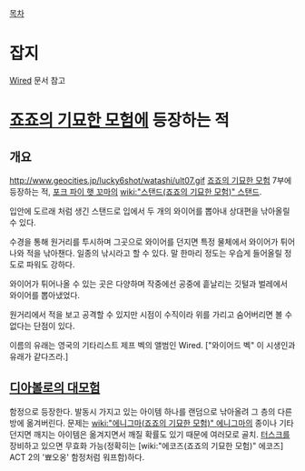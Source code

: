 [[목차]]
= 잡지 =
[[Wired]] 문서 참고

= [[죠죠의 기묘한 모험]]에 등장하는 적 =
== 개요 ==
http://www.geocities.jp/lucky6shot/watashi/ult07.gif
[[죠죠의 기묘한 모험]] 7부에 등장하는 적, [[포크 파이 햇 꼬마]]의 [[wiki:"스탠드(죠죠의 기묘한 모험)" 스탠드]].

입안에 도르래 처럼 생긴 스탠드로 입에서 두 개의 와이어를 뽑아내 상대편을 낚아올릴 수 있다.

수경을 통해 원거리를 투시하며 그곳으로 와이어를 던지면 특정 물체에서 와이어가 튀어나와 적을 낚아챈다. 일종의 낚시라고 할 수 있다. 말 한마리 정도는 우습게 들어올릴 정도로 파워도 강하다.

와이어가 튀어나올 수 있는 곳은 다양하며 작중에선 공중에 흩날리는 깃털과 벌레에서 와이어를 뽑아냈었다.

원거리에서 적을 보고 공격할 수 있지만 시점이 수직이라 위를 가리고 숨어버리면 볼 수 없다는 단점이 있다.

이름의 유래는 영국의 기타리스트 제프 벡의 앨범인 Wired. ["와이어드 벡" 이 시생인과 유래가 같다즈라.]

== [[디아볼로의 대모험]] ==
함정으로 등장한다. 발동시 가지고 있는 아이템 하나를 랜덤으로 낚아올려 그 층의 다른 방에 옮겨버린다. 문제는 [[wiki:"에니그마(죠죠의 기묘한 모험)" 에니그마]]의 종이나 기타 던지면 깨지는 아이템은 옮겨지면서 깨질 확률도 있기 때문에 여러모로 골치. [[터스크(죠죠의 기묘한 모험)|터스크]]를 장비하고 있으면 무효화 가능(정확히는 [wiki:"에코즈(죠죠의 기묘한 모험)" 에코즈] ACT 2의 '뾰오옹' 함정처럼 워프함)하다.
